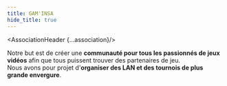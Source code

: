 ```yaml
---
title: GAM'INSA
hide_title: true
---
```





<AssociationHeader {...association}/>

Notre but est de créer une **communauté pour tous les passionnés de jeux vidéos** afin que tous puissent trouver des partenaires de jeu.  
Nous avons pour projet d'**organiser des LAN et des tournois de plus grande envergure**.
